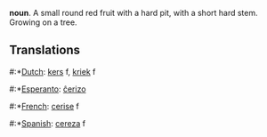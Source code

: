 '''noun'''. A small round red fruit with a hard pit, with a short hard stem. Growing on a tree.

==Translations==

#:*[[Dutch]]: [[kers]] f, [[kriek]] f
#:*[[Esperanto]]: [[ĉerizo]]
#:*[[French]]: [[cerise]] f
#:*[[Spanish]]: [[cereza]] f